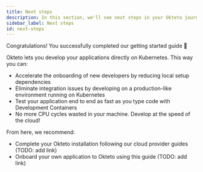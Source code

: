```yaml
---
title: Next steps
description: In this section, we'll see next steps in your Okteto journey
sidebar_label: Next steps
id: next-steps
---
```


Congratulations! You successfully completed our getting started guide 🚀

Okteto lets you develop your applications directly on Kubernetes. This way you can:

- Accelerate the onboarding of new developers by reducing local setup dependencies
- Eliminate integration issues by developing on a production-like environment running on Kubernetes
- Test your application end to end as fast as you type code with Development Containers
- No more CPU cycles wasted in your machine. Develop at the speed of the cloud!

From here, we recommend:

- Complete your Okteto installation following our cloud provider guides (TODO: add link)
- Onboard your own application to Okteto using this guide (TODO: add link)
